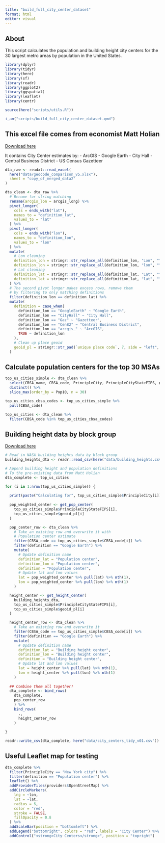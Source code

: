 ```yaml
---
title: "build_full_city_center_dataset"
format: html
editor: visual
---
```


## About

This script calculates the population and building height city centers 
for the 30 largest metro areas by population in the United States.

```r

library(dplyr)
library(tidyr)
library(here)
library(sf)
library(readr)
library(ggplot2)
library(ggspatial)
library(leaflet)
library(centr)

source(here("scripts/utils.R"))

i_am("scripts/build_full_city_center_dataset.qmd")

```

## This excel file comes from economist Matt Holian

[Download here](https://mattholian.blogspot.com/2019/02/where-is-citys-center-on-recent-use-of.html)

It contains City Center estimates by: - ArcGIS - Google Earth - City Hall - Central Business District - US Census Gazetteer

```r

dta_raw <- readxl::read_excel(
  here("data/geocode_comparison_v5.xlsx"),
  sheet = "copy_of_merged_data2"
)

```

```r

dta_clean <- dta_raw %>%
  # Rename for string matching
  rename(arcgis_lon = arcgis_long) %>%
  pivot_longer(
    cols = ends_with("lat"),
    names_to = "definition_lat",
    values_to = "lat"
  ) %>%
  pivot_longer(
    cols = ends_with("lon"),
    names_to = "definition_lon",
    values_to = "lon"
  ) %>%
  mutate(
    # Lon cleaning
    definition_lon = stringr::str_replace_all(definition_lon, "Lon", ""),
    definition_lon = stringr::str_replace_all(definition_lon, "lon", ""),
    # Lat cleaning
    definition_lat = stringr::str_replace_all(definition_lat, "Lat", ""),
    definition_lat = stringr::str_replace_all(definition_lat, "lat", "")
  ) %>%
  # The second pivot longer makes excess rows, remove them
  # by filtering to only matching definitions
  filter(definition_lon == definition_lat) %>%
  mutate(
    definition = case_when(
      definition_lon == "GoogleEarth" ~ "Google Earth",
      definition_lon == "CityHall" ~ "City Hall",
      definition_lon == "Gaz" ~ "Gazetteer",
      definition_lon == "Cen82" ~ "Central Business District",
      definition_lon == "arcgis_" ~ "ArcGIS",
      TRUE ~ definition_lon
    ),
    # Clean up place geoid
    geoid_pl = stringr::str_pad(`unique place code`, 7, side = "left", pad = "0")
  )

```

## Calculate population centers for the top 30 MSAs

```r

top_us_cities_simple <- dta_clean %>%
  select(CBSA_name, CBSA_code, PrincipleCity, PrincipleCityStateFIPS, geoid_pl, Pop10) %>%
  distinct() %>%
  slice_max(order_by = Pop10, n = 30)

top_us_cities_cbsa_codes <- top_us_cities_simple %>%
  pull(CBSA_code)

top_us_cities <- dta_clean %>%
  filter(CBSA_code %in% top_us_cities_cbsa_codes)

```

## Building height data by block group

[Download here](https://www.usgs.gov/data/us-national-categorical-mapping-building-heights-block-group-shuttle-radar-topography-mission)

```r

# Read in NASA building heights data by block group
building_heights_dta <- readr::read_csv(here("data/building_heights.csv"))

```

```r

# Append building height and population definitions 
# To the pre-existing data from Matt Holian
dta_complete <- top_us_cities

for (i in 1:nrow(top_us_cities_simple)) {
  
  print(paste("Calculating for", top_us_cities_simple$PrincipleCity[i]))
  
  pop_weighted_center <- get_pop_center(
    top_us_cities_simple$PrincipleCityStateFIPS[i],
    top_us_cities_simple$geoid_pl[i]
  )

  pop_center_row <- dta_clean %>%
    # Take an existing row and overwrite it with
    # Population center estimate
    filter(CBSA_code == top_us_cities_simple$CBSA_code[i]) %>%
    filter(definition == "Google Earth") %>%
    mutate(
      # Update definition name
      definition_lat = "Population center",
      definition_lon = "Population center",
      definition = "Population center",
      # Update lat and lon values
      lat = pop_weighted_center %>% pull(lat) %>% nth(1),
      lon = pop_weighted_center %>% pull(lon) %>% nth(1)
    )

  height_center <- get_height_center(
    building_heights_dta,
    top_us_cities_simple$PrincipleCityStateFIPS[i],
    top_us_cities_simple$geoid_pl[i]
  )

  height_center_row <- dta_clean %>%
    # Take an existing row and overwrite it
    filter(CBSA_code == top_us_cities_simple$CBSA_code[i]) %>%
    filter(definition == "Google Earth") %>%
    mutate(
      # Update definition name
      definition_lat = "Building height center",
      definition_lon = "Building height center",
      definition = "Building height center",
      # Update lat and lon values
      lat = height_center %>% pull(lat) %>% nth(1),
      lon = height_center %>% pull(lon) %>% nth(1)
    )
  
  ## Combine them all together!
  dta_complete <- bind_rows(
    dta_complete,
    pop_center_row
    ) %>%
    bind_rows(
      .,
      height_center_row
    )
  
}

readr::write_csv(dta_complete, here("data/city_centers_tidy_v01.csv"))

```

## Useful Leaflet map for testing

```r

dta_complete %>%
  filter(PrincipleCity == "New York city") %>%
  filter(definition == "Population center") %>%
  leaflet() %>%
  addProviderTiles(providers$OpenStreetMap) %>% 
  addCircleMarkers(
    lng = ~lon,
    lat = ~lat,
    radius = 6,
    color = "red",
    stroke = FALSE,
    fillOpacity = 0.8
  ) %>%
  addScaleBar(position = "bottomleft") %>%
  addLegend("bottomright", colors = "red", labels = "City Center") %>%
  addControl("<strong>City Centers</strong>", position = "topright")

```
